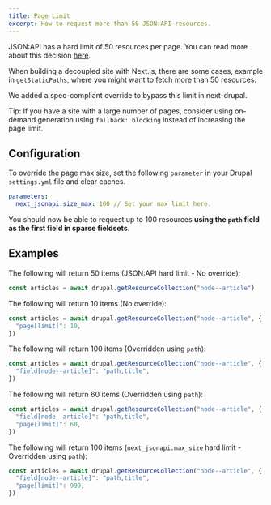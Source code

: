 ```yaml
---
title: Page Limit
excerpt: How to request more than 50 JSON:API resources.
---
```


JSON:API has a hard limit of 50 resources per page. You can read more about this decision [here](https://www.drupal.org/docs/core-modules-and-themes/core-modules/jsonapi-module/pagination#s--cant-i-set-a-page-limit-higher-than-50).

When building a decoupled site with Next.js, there are some cases, example in `getStaticPaths`, where you might want to fetch more than 50 resources.

We added a spec-compliant override to bypass this limit in next-drupal.

<Callout icon="⚠️">

Tip: If you have a site with a large number of pages, consider using on-demand generation using `fallback: blocking` instead of increasing the page limit.

</Callout>

## Configuration

To override the page max size, set the following `parameter` in your Drupal `settings.yml` file and clear caches.

```yaml
parameters:
  next_jsonapi.size_max: 100 // Set your max limit here.
```

You should now be able to request up to 100 resources **using the `path` field as the first field in sparse fieldsets**.

## Examples

The following will return 50 items (JSON:API hard limit - No override):

```ts
const articles = await drupal.getResourceCollection("node--article")
```

The following will return 10 items (No override):

```ts
const articles = await drupal.getResourceCollection("node--article", {
  "page[limit]": 10,
})
```

The following will return 100 items (Overridden using `path`):

```ts
const articles = await drupal.getResourceCollection("node--article", {
  "field[node--article]": "path,title",
})
```

The following will return 60 items (Overridden using `path`):

```ts
const articles = await drupal.getResourceCollection("node--article", {
  "field[node--article]": "path,title",
  "page[limit]": 60,
})
```

The following will return 100 items (`next_jsonapi.max_size` hard limit - Overridden using `path`):

```ts
const articles = await drupal.getResourceCollection("node--article", {
  "field[node--article]": "path,title",
  "page[limit]": 999,
})
```
